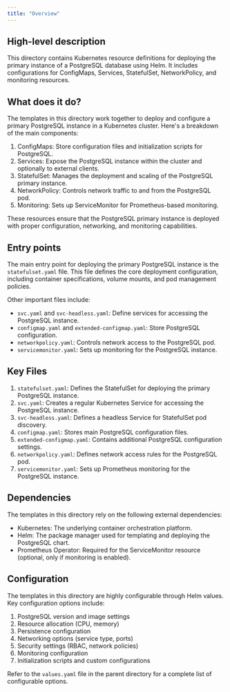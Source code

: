 ```yaml
---
title: "Overview"
---
```


## High-level description
This directory contains Kubernetes resource definitions for deploying the primary instance of a PostgreSQL database using Helm. It includes configurations for ConfigMaps, Services, StatefulSet, NetworkPolicy, and monitoring resources.

## What does it do?
The templates in this directory work together to deploy and configure a primary PostgreSQL instance in a Kubernetes cluster. Here's a breakdown of the main components:

1. ConfigMaps: Store configuration files and initialization scripts for PostgreSQL.
2. Services: Expose the PostgreSQL instance within the cluster and optionally to external clients.
3. StatefulSet: Manages the deployment and scaling of the PostgreSQL primary instance.
4. NetworkPolicy: Controls network traffic to and from the PostgreSQL pod.
5. Monitoring: Sets up ServiceMonitor for Prometheus-based monitoring.

These resources ensure that the PostgreSQL primary instance is deployed with proper configuration, networking, and monitoring capabilities.

## Entry points
The main entry point for deploying the primary PostgreSQL instance is the `statefulset.yaml` file. This file defines the core deployment configuration, including container specifications, volume mounts, and pod management policies.

Other important files include:
- `svc.yaml` and `svc-headless.yaml`: Define services for accessing the PostgreSQL instance.
- `configmap.yaml` and `extended-configmap.yaml`: Store PostgreSQL configuration.
- `networkpolicy.yaml`: Controls network access to the PostgreSQL pod.
- `servicemonitor.yaml`: Sets up monitoring for the PostgreSQL instance.

## Key Files
1. `statefulset.yaml`: Defines the StatefulSet for deploying the primary PostgreSQL instance.
2. `svc.yaml`: Creates a regular Kubernetes Service for accessing the PostgreSQL instance.
3. `svc-headless.yaml`: Defines a headless Service for StatefulSet pod discovery.
4. `configmap.yaml`: Stores main PostgreSQL configuration files.
5. `extended-configmap.yaml`: Contains additional PostgreSQL configuration settings.
6. `networkpolicy.yaml`: Defines network access rules for the PostgreSQL pod.
7. `servicemonitor.yaml`: Sets up Prometheus monitoring for the PostgreSQL instance.

## Dependencies
The templates in this directory rely on the following external dependencies:
- Kubernetes: The underlying container orchestration platform.
- Helm: The package manager used for templating and deploying the PostgreSQL chart.
- Prometheus Operator: Required for the ServiceMonitor resource (optional, only if monitoring is enabled).

## Configuration
The templates in this directory are highly configurable through Helm values. Key configuration options include:

1. PostgreSQL version and image settings
2. Resource allocation (CPU, memory)
3. Persistence configuration
4. Networking options (service type, ports)
5. Security settings (RBAC, network policies)
6. Monitoring configuration
7. Initialization scripts and custom configurations

Refer to the `values.yaml` file in the parent directory for a complete list of configurable options.